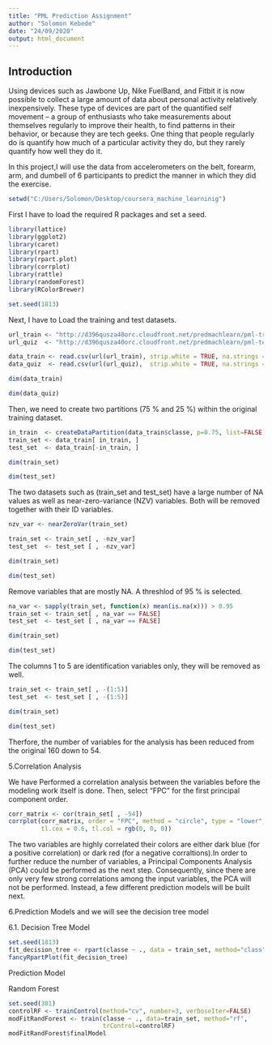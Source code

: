 ```yaml
---
title: "PML Prediction Assignment"
author: "Solomon Kebede"
date: "24/09/2020"
output: html_document
---
```


## Introduction  

Using devices such as Jawbone Up, Nike FuelBand, and Fitbit it is now possible to collect a large amount of data about personal activity relatively inexpensively. These type of devices are part of the quantified self movement – a group of enthusiasts who take measurements about themselves regularly to improve their health, to find patterns in their behavior, or because they are tech geeks. One thing that people regularly do is quantify how much of a particular activity they do, but they rarely quantify how well they do it.  


In this project,I will use the data from accelerometers on the belt, forearm, arm, and dumbell of 6 participants to predict the manner in which they did the exercise.


```r
setwd("C:/Users/Solomon/Desktop/coursera_machine_learninig")
```


First I have to load the required R packages and set a seed.

```r
library(lattice)
library(ggplot2)
library(caret)
library(rpart)
library(rpart.plot)
library(corrplot)
library(rattle)
library(randomForest)
library(RColorBrewer)
```


```r
set.seed(1813)
```

Next, I have to Load the training and test datasets.

```r
url_train <- "http://d396qusza40orc.cloudfront.net/predmachlearn/pml-training.csv"
url_quiz  <- "http://d396qusza40orc.cloudfront.net/predmachlearn/pml-testing.csv"
```


```r
data_train <- read.csv(url(url_train), strip.white = TRUE, na.strings = c("NA",""))
data_quiz  <- read.csv(url(url_quiz),  strip.white = TRUE, na.strings = c("NA",""))
```


```r
dim(data_train)
```


```r
dim(data_quiz)
```



Then, we need to create two partitions (75 % and 25 %) within the original training dataset.


```r
in_train  <- createDataPartition(data_train$classe, p=0.75, list=FALSE)
train_set <- data_train[ in_train, ]
test_set  <- data_train[-in_train, ]
```


```r
dim(train_set)
```


```r
dim(test_set)
```


The two datasets such as (train_set and test_set) have a large number of NA values as well as near-zero-variance (NZV) variables. Both will be removed together with their ID variables.

```r
nzv_var <- nearZeroVar(train_set)
```


```r
train_set <- train_set[ , -nzv_var]
test_set  <- test_set [ , -nzv_var]
```

```r
dim(train_set)
```

```r
dim(test_set)
```


Remove variables that are mostly NA. A threshlod of 95 % is selected.

```r
na_var <- sapply(train_set, function(x) mean(is.na(x))) > 0.95
train_set <- train_set[ , na_var == FALSE]
test_set  <- test_set [ , na_var == FALSE]
```


```r
dim(train_set)
```


```r
dim(test_set)
```


The columns 1 to 5 are identification variables only, they will be removed as well.

```r
train_set <- train_set[ , -(1:5)]
test_set  <- test_set [ , -(1:5)]
```


```r
dim(train_set)
```


```r
dim(test_set)
```


Therfore, the number of variables for the analysis has been reduced from the original 160 down to 54.


5.Correlation Analysis

We have Performed a correlation analysis between the variables before the modeling work itself is done. Then, select “FPC” for the first principal component order.


```r
corr_matrix <- cor(train_set[ , -54])
corrplot(corr_matrix, order = "FPC", method = "circle", type = "lower",
         tl.cex = 0.6, tl.col = rgb(0, 0, 0))
```


The two variables are highly correlated their colors are either dark blue (for a positive correlation) or dark red (for a negative corraltions).In order to further reduce the number of variables, a Principal Components Analysis (PCA) could be performed as the next step. Consequently, since there are only very few strong correlations among the input variables, the PCA will not be performed. Instead, a few different prediction models will be built next.


6.Prediction Models and we will see the decision tree model

6.1. Decision Tree Model

```r
set.seed(1813)
fit_decision_tree <- rpart(classe ~ ., data = train_set, method="class")
fancyRpartPlot(fit_decision_tree)
```


Prediction Model 

Random Forest

 

```r
set.seed(301)
controlRF <- trainControl(method="cv", number=3, verboseIter=FALSE)
modFitRandForest <- train(classe ~ ., data=train_set, method="rf",
                          trControl=controlRF)
modFitRandForest$finalModel
```




